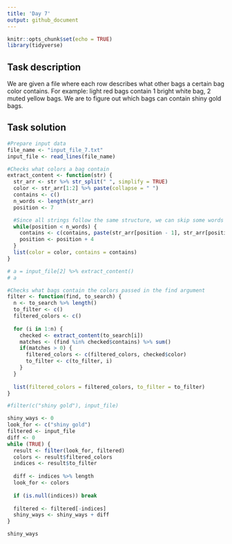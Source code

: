 ```yaml
---
title: 'Day 7'
output: github_document
---
```


```r
knitr::opts_chunk$set(echo = TRUE)
library(tidyverse)
```

## Task description
We are given a file where each row describes what other bags a certain bag color contains. For example: light red bags contain 1 bright white bag, 2 muted yellow bags. We are to figure out which bags can contain shiny gold bags.

## Task solution
```r
#Prepare input data
file_name <- "input_file_7.txt"
input_file <- read_lines(file_name)
```
```r
#Checks what colors a bag contain
extract_content <- function(str) {
  str_arr <- str %>% str_split(" ", simplify = TRUE)
  color <- str_arr[1:2] %>% paste(collapse = " ")
  contains <- c()
  n_words <- length(str_arr)
  position <- 7

  #Since all strings follow the same structure, we can skip some words
  while(position < n_words) {
    contains <- c(contains, paste(str_arr[position - 1], str_arr[position], collapse = ""))
    position <- position + 4
  }
  list(color = color, contains = contains)
}

# a = input_file[2] %>% extract_content()
# a

#Checks what bags contain the colors passed in the find argument
filter <- function(find, to_search) {
  n <- to_search %>% length()
  to_filter <- c()
  filtered_colors <- c()
  
  for (i in 1:n) {
    checked <- extract_content(to_search[i])   
    matches <- (find %in% checked$contains) %>% sum()
    if(matches > 0) {
      filtered_colors <- c(filtered_colors, checked$color)   
      to_filter <- c(to_filter, i)
    }
  }
  
  list(filtered_colors = filtered_colors, to_filter = to_filter)
}

#filter(c("shiny gold"), input_file)

shiny_ways <- 0
look_for <- c("shiny gold")
filtered <- input_file
diff <- 0
while (TRUE) {
  result <- filter(look_for, filtered)
  colors <- result$filtered_colors
  indices <- result$to_filter
  
  diff <- indices %>% length
  look_for <- colors
  
  if (is.null(indices)) break
  
  filtered <- filtered[-indices] 
  shiny_ways <- shiny_ways + diff
}

shiny_ways
```



